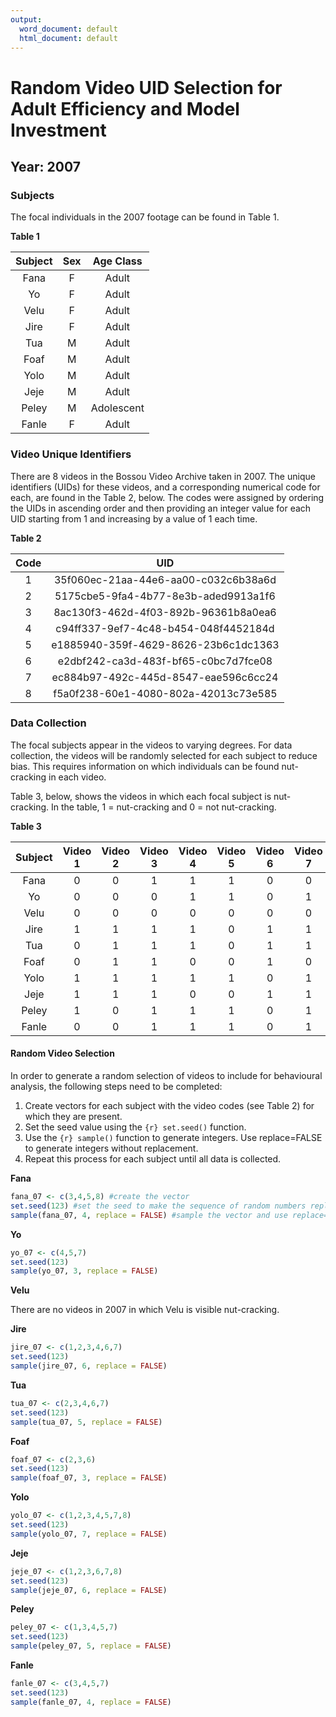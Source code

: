 ```yaml
---
output:
  word_document: default
  html_document: default
---
```

# Random Video UID Selection for Adult Efficiency and Model Investment

## Year: 2007

### Subjects

The focal individuals in the 2007 footage can be found in Table 1.

**Table 1**

|Subject  | Sex | Age Class  |
|:------: |:---:| :---------:|
|Fana     |F    | Adult      |
|Yo       |F    | Adult      |
|Velu     |F    | Adult      |
|Jire     |F    | Adult      |
|Tua      |M    | Adult      |
|Foaf     |M    | Adult      |
|Yolo     |M    | Adult      |
|Jeje     |M    | Adult      |
|Peley    |M    | Adolescent |
|Fanle    |F    | Adult      |

### Video Unique Identifiers
There are 8 videos in the Bossou Video Archive taken in 2007. The unique identifiers (UIDs) for these videos, and a corresponding numerical code for each, are found in the Table 2, below. The codes were assigned by ordering the UIDs in ascending order and then providing an integer value for each UID starting from 1 and increasing by a value of 1 each time.

**Table 2**

|Code  | UID                                  |
|:---: | :-----------------------------------:|
|1     | 35f060ec-21aa-44e6-aa00-c032c6b38a6d |
|2     | 5175cbe5-9fa4-4b77-8e3b-aded9913a1f6 |
|3     | 8ac130f3-462d-4f03-892b-96361b8a0ea6 |
|4     | c94ff337-9ef7-4c48-b454-048f4452184d |
|5     | e1885940-359f-4629-8626-23b6c1dc1363 |
|6     | e2dbf242-ca3d-483f-bf65-c0bc7d7fce08 |
|7     | ec884b97-492c-445d-8547-eae596c6cc24 |
|8     | f5a0f238-60e1-4080-802a-42013c73e585 |

### Data Collection
The focal subjects appear in the videos to varying degrees. For data collection, the videos will be randomly selected for each subject to reduce bias. This requires information on which individuals can be found nut-cracking in each video. 

Table 3, below, shows the videos in which each focal subject is nut-cracking. In the table, 1 = nut-cracking and 0 = not nut-cracking.

**Table 3**

|Subject  | Video 1 | Video 2 | Video 3 | Video 4 | Video 5 | Video 6 | Video 7 | Video 8 |
|:------: | :------:| :------:| :------:| :------:| :------:| :------:| :------:| :------:|
|Fana     | 0       | 0       | 1       | 1       | 1       | 0       | 0       | 1       | 
|Yo       | 0       | 0       | 0       | 1       | 1       | 0       | 1       | 0       | 
|Velu     | 0       | 0       | 0       | 0       | 0       | 0       | 0       | 0       | 
|Jire     | 1       | 1       | 1       | 1       | 0       | 1       | 1       | 0       | 
|Tua      | 0       | 1       | 1       | 1       | 0       | 1       | 1       | 0       | 
|Foaf     | 0       | 1       | 1       | 0       | 0       | 1       | 0       | 0       | 
|Yolo     | 1       | 1       | 1       | 1       | 1       | 0       | 1       | 1       | 
|Jeje     | 1       | 1       | 1       | 0       | 0       | 1       | 1       | 1       | 
|Peley    | 1       | 0       | 1       | 1       | 1       | 0       | 1       | 0       | 
|Fanle    | 0       | 0       | 1       | 1       | 1       | 0       | 1       | 0       | 

#### Random Video Selection
In order to generate a random selection of videos to include for behavioural analysis, the following steps need to be completed:

1. Create vectors for each subject with the video codes (see Table 2) for which they are present.
2. Set the seed value using the ```{r} set.seed()``` function.
3. Use the ```{r} sample()``` function to generate integers. Use replace=FALSE to generate integers without replacement.
4. Repeat this process for each subject until all data is collected.

**Fana**

```r
fana_07 <- c(3,4,5,8) #create the vector
set.seed(123) #set the seed to make the sequence of random numbers replicable
sample(fana_07, 4, replace = FALSE) #sample the vector and use replace=FALSE to sample without replacement
```

**Yo**

```r
yo_07 <- c(4,5,7)
set.seed(123)
sample(yo_07, 3, replace = FALSE)
```

**Velu**

There are no videos in 2007 in which Velu is visible nut-cracking.

**Jire**

```r
jire_07 <- c(1,2,3,4,6,7)
set.seed(123)
sample(jire_07, 6, replace = FALSE)
```

**Tua**

```r
tua_07 <- c(2,3,4,6,7)
set.seed(123)
sample(tua_07, 5, replace = FALSE)
```

**Foaf**

```r
foaf_07 <- c(2,3,6)
set.seed(123)
sample(foaf_07, 3, replace = FALSE)
```

**Yolo**

```r
yolo_07 <- c(1,2,3,4,5,7,8)
set.seed(123)
sample(yolo_07, 7, replace = FALSE)
```

**Jeje**

```r
jeje_07 <- c(1,2,3,6,7,8)
set.seed(123)
sample(jeje_07, 6, replace = FALSE)
```

**Peley**

```r
peley_07 <- c(1,3,4,5,7)
set.seed(123)
sample(peley_07, 5, replace = FALSE)
```

**Fanle**

```r
fanle_07 <- c(3,4,5,7)
set.seed(123)
sample(fanle_07, 4, replace = FALSE)
```
